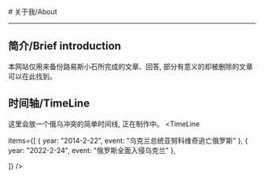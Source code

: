
<BaseLayout title="About">
  <BaseCard title="About">
# 关于我/About

---

## 简介/Brief introduction

本网站仅用来备份路易斯小石所完成的文章、回答, 部分有意义的却被删除的文章可以在此找到。

## 时间轴/TimeLine

这里会放一个俄乌冲突的简单时间线, 正在制作中。
    <TimeLine

items={[
{ year: "2014-2-22", event: "乌克兰总统亚努科维奇逃亡俄罗斯" },
{ year: "2022-2-24", event: "俄罗斯全面入侵乌克兰" },

]}
/>

  </BaseCard>
</BaseLayout>
